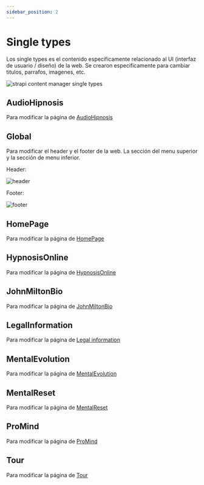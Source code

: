 ```yaml
---
sidebar_position: 2
---
```


# Single types

Los single types es el contenido especificamente relacionado al UI (interfaz de usuario / diseño)
de la web. Se crearon especificamente para cambiar titulos, parrafos, imagenes, etc.

<div style={{textAlign: 'center'}}>
  <img src="/img/docs/strapi/strapi-content-manager-st.png" alt="strapi content manager single types" />
</div>

## AudioHipnosis

Para modificar la página de [AudioHipnosis](https://john-milton-web-page.vercel.app/audio-hypnosis)

## Global

Para modificar el header y el footer de la web. La sección del menu superior y la sección de menu inferior.

Header:
<div style={{textAlign: 'center'}}>
  <img src="/img/docs/strapi/header.png" alt="header" />
</div>

Footer:
<div style={{textAlign: 'center'}}>
  <img src="/img/docs/strapi/footer.png" alt="footer" />
</div>

## HomePage

Para modificar la página de [HomePage](https://johnmilton.mx/)

## HypnosisOnline

Para modificar la página de [HypnosisOnline](https://johnmilton.mx/online-hypnosis)

## JohnMiltonBio

Para modificar la página de [JohnMiltonBio](https://johnmilton.mx/john-milton)

## LegalInformation

Para modificar la página de [Legal information](https://www.johnmilton.mx/legal-information)

## MentalEvolution

Para modificar la página de [MentalEvolution](https://johnmilton.mx/mental-evolution)

## MentalReset

Para modificar la página de [MentalReset](https://johnmilton.mx/mental-reset)

## ProMind

Para modificar la página de [ProMind](https://johnmilton.mx/pro-mind)

## Tour

Para modificar la página de [Tour](https://johnmilton.mx/tour)
